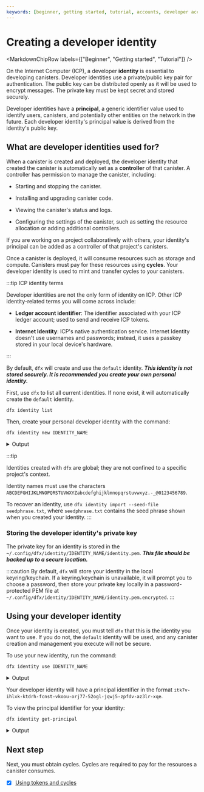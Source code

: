 ```yaml
---
keywords: [beginner, getting started, tutorial, accounts, developer account]
---
```



# Creating a developer identity

<MarkdownChipRow labels={["Beginner", "Getting started", "Tutorial"]} />

On the Internet Computer (ICP), a developer **identity** is essential to developing canisters. Developer identities use a private/public key pair for authentication. The public key can be distributed openly as it will be used to encrypt messages. The private key must be kept secret and stored securely.

Developer identities have a **principal**, a generic identifier value used to identify users, <GlossaryTooltip>canisters</GlossaryTooltip>, and potentially other entities on the network in the future. Each developer identity's principal value is derived from the identity's public key.

## What are developer identities used for?

When a canister is created and deployed, the developer identity that created the canister is automatically set as a **controller** of that canister. A controller has permission to manage the canister, including:

- Starting and stopping the canister.

- Installing and upgrading canister code.

- Viewing the canister's status and logs.

- Configuring the settings of the canister, such as setting the resource allocation or adding additional controllers.

If you are working on a project collaboratively with others, your identity's principal can be added as a controller of that project's canisters.

Once a canister is deployed, it will consume resources such as storage and compute. Canisters must pay for these resources using **cycles**. Your developer identity is used to mint and transfer cycles to your canisters.

:::tip ICP identity terms

Developer identities are not the only form of identity on ICP. Other ICP identity-related terms you will come across include:

- **Ledger account identifier**: The identifier associated with your ICP ledger account; used to send and receive ICP tokens.

- **Internet Identity**: ICP's native authentication service. Internet Identity doesn't use usernames and passwords; instead, it uses a passkey stored in your local device's hardware.

:::

By default, `dfx` will create and use the `default` identity. ***This identity is not stored securely. It is recommended you create your own personal identity.***

First, use `dfx` to list all current identities. If none exist, it will automatically create the `default` identity.

```
dfx identity list
```

Then, create your personal developer identity with the command:

```
dfx identity new IDENTITY_NAME
```

<details>
<summary>Output</summary>

```
Your seed phrase for identity 'IDENTITY_NAME': hotel knock any token tooth deal fossil salmon coral idea tip weapon cotton save fiction major arrive history library clerk depth poet path guide
Write it down in a safe place, as this information can be used to reconstruct your key in case of emergency.
Created identity: "IDENTITY_NAME".
```

</details>

:::tip

Identities created with `dfx` are global; they are not confined to a specific project's context.

Identity names must use the characters `ABCDEFGHIJKLMNOPQRSTUVWXYZabcdefghijklmnopqrstuvwxyz.-_@0123456789`.

To recover an identity, use `dfx identity import --seed-file seedphrase.txt`, where `seedphrase.txt` contains the seed phrase shown when you created your identity.
:::

### Storing the developer identity's private key

The private key for an identity is stored in the `~/.config/dfx/identity/IDENTITY_NAME/identity.pem`. ***This file should be backed up to a secure location.***

:::caution 
By default, `dfx` will store your identity in the local keyring/keychain. If a keyring/keychain is unavailable, it will prompt you to choose a password, then store your private key locally in a password-protected PEM file at `~/.config/dfx/identity/IDENTITY_NAME/identity.pem.encrypted`.
:::

## Using your developer identity

Once your identity is created, you must tell `dfx` that this is the identity you want to use. If you do not, the `default` identity will be used, and any canister creation and management you execute will not be secure.

To use your new identity, run the command:

```
dfx identity use IDENTITY_NAME
```

<details>
<summary> Output </summary>

```
Using identity: "IDENTITY_NAME".
```

</details>

Your developer identity will have a principal identifier in the format `itk7v-ihlxk-ktdrh-fcnst-vkoou-orj77-52ogl-jqwj5-zpfdv-az3lr-xqe`. 

To view the principal identifier for your identity:

```
dfx identity get-principal
```

<details>
<summary> Output </summary>

```
aez2y-7yvs5-e6dpq-gwlld-t6ozx-l5hoo-j4vwr-mimoy-me2xq-yrxkx-rae
```

</details>

## Next step

Next, you must obtain cycles. Cycles are required to pay for the resources a canister consumes.

- [x] [Using tokens and cycles](/docs/current/developer-docs/getting-started/tokens-and-cycles)
